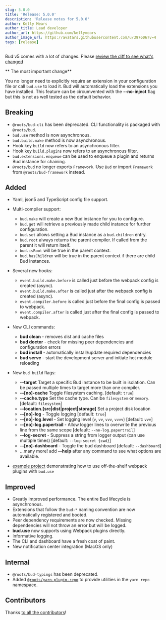 ```yaml
---
slug: 5.0.0
title: 'Release: 5.0.0'
description: 'Release notes for 5.0.0'
author: Kelly Mears
author_title: Lead developer
author_url: https://github.com/kellymears
author_image_url: https://avatars.githubusercontent.com/u/397606?v=4
tags: [release]
---
```



Bud v5 comes with a lot of changes. Please [review the diff to see what's changed](https://github.com/roots/bud/compare/v4.6.0...v5.0.0")

** The most important change**

You no longer need to explicitly require an extension in your
configuration file or call `bud.use` to load it. Bud will
automatically load the extensions you have installed. This
feature can be circumvented with the **--no-inject** flag but
this is not as well tested as the default behavior.

## Breaking

- `@roots/bud-cli` has been deprecated. CLI functionality is packaged with `@roots/bud`.
- `bud.use` method is now asynchronous.
- `bud.build.make` method is now asynchronous.
- Hook key `build` now refers to an asynchronous filter.
- Hook key `build.plugins` now refers to an asynchronous filter.
- `bud.extensions.enqueue` can be used to enqueue a plugin and returns Bud instance for chaining.
- `@roots/bud` no longer exports `Framework`. Use `Bud` or import `Framework` from `@roots/bud-framework` instead.

## Added

- Yaml, json5 and TypeScript config file support.

- Multi-compiler support:

  - `bud.make` will create a new Bud instance for you to configure.
  - `bud.get` will retrieve a previously made child instance for further configuration.
  - `bud.set` allows setting a Bud instance as a `bud.children` entry.
  - `bud.root` always returns the parent compiler. If called from the parent it will return itself.
  - `bud.isRoot` will be true in the parent context.
  - `bud.hasChildren` will be true in the parent context if there are child Bud instances.

- Several new hooks:

  - `event.build.make.before` is called just before the webpack config is created (async).
  - `event.build.make.after` is called just after the webpack config is created (async).
  - `event.compiler.before` is called just before the final config is passed to webpack.
  - `event.compiler.after` is called just after the final config is passed to webpack.

- New CLI commands:

  - **bud clean** - removes dist and cache files
  - **bud doctor** - check for missing peer dependencies and configuration errors
  - **bud install** - automatically install/update required dependencies
  - **bud serve** - start the development server and initiate hot module reloading

- New `bud build` flags:

  - **--target** Target a specific Bud instance to be built in isolation. Can be passed multiple times to target more than one compiler.
  - **--[no]-cache** Toggle filesystem caching. [default: `true`]
  - **--cache.type** Set the cache type. Can be `filesystem` or `memory`. [default: `filesystem`]
  - **--location.[src|dist|project|storage]** Set a project disk location
  - **--[no]-log** - Toggle logging [default: `true`]
  - **--[no]-log.level** - Set logging level (`v`, `vv`, `vvv`, `vvvv`) [default: `vvv`]
  - **--[no]-log.papertrail** - Allow logger lines to overwrite the previous line from the same scope [default: `--no-log.papertrail`]
  - **--log-secret** - Suppress a string from logger output (can use multiple times) [default: `--log-secret {cwd}`]
  - **--[no]-dashboard** - Toggle the bud dashboard [default: `--dashboard`]
  - ...many more! add **--help** after any command to see what options are available.

- [example project](https://github.com/roots/bud/tree/main/examples/webpack-plugin) demonstrating how to use off-the-shelf webpack plugins with `bud.use`

## Improved

- Greatly improved performance. The entire Bud lifecycle is asynchronous.
- Extensions that follow the `bud-*` naming convention are now automatically registered and booted.
- Peer dependency requirements are now checked. Missing dependencies will not throw an error but will be logged.
- **bud.use** now supports using Webpack plugins directly.
- Informative logging.
- The CLI and dashboard have a fresh coat of paint.
- New notification center integration (MacOS only)

## Internal

- `@roots/bud-typings` has been deprecated.
- Added [`@roots/yarn-plugin-repo`](https://github.com/roots/bud/tree/main/.yarn/local) to provide utilities in the `yarn repo` namespace.

## Contributors

Thanks [to all the contributors](/contributors)!
